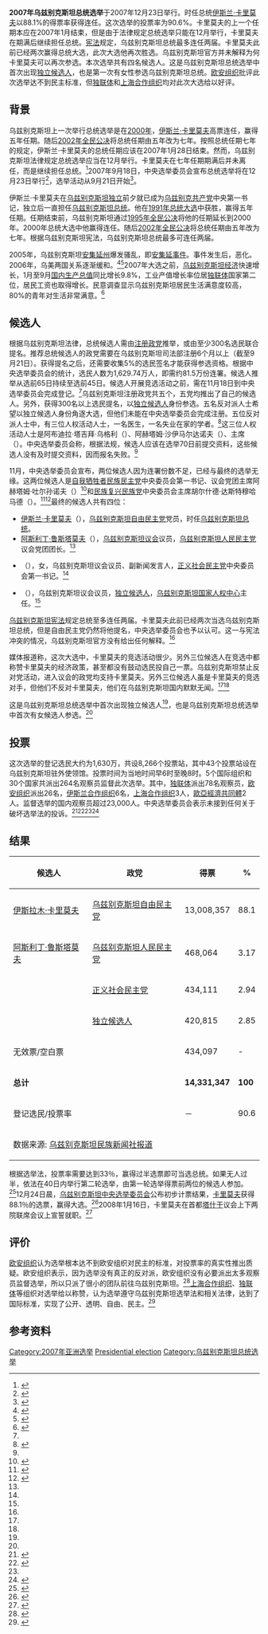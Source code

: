 {{NoteTA|G1=Toponym}}
{{Infobox Election
| election_name      = 2007年乌兹别克斯坦总统选举
| country            = 乌兹别克斯坦
| type               = presidential
| ongoing            = no
| previous_election  = 2000年乌兹别克斯坦总统选举
| previous_year      = 2000
| next_election      = 2015年乌兹别克斯坦总统选举
| next_year          = 2015
| election_date      = 2007年12月23日
| image1             = [[Image:Islam_karimov_cropped.jpg|150px]]
| nominee1           = [[伊斯兰·卡里莫夫|伊斯兰·卡里莫夫]]
| party1             = [[乌兹别克斯坦自由民主党|乌兹别克斯坦自由民主党]]
| popular_vote1      = 13,008,257
| percentage1        = 88.1 %
| image2             =[[Image:No_image.svg|150px]]
| nominee2           = [[阿斯利丁·鲁斯塔莫夫|阿斯利丁·鲁斯塔莫夫]]
| party2             = [[乌兹别克斯坦人民民主党|乌兹别克斯坦人民民主党]]
| popular_vote2      =  468,064
| percentage2        = 3.17 %
|map_image          = 
|map_size           = 
|map_caption        = 
| title              = 总统
| before_election    = 伊斯兰·卡里莫夫
| before_party       = 乌兹别克斯坦自由民主党
| after_election     = 伊斯兰·卡里莫夫
| after_party        = 乌兹别克斯坦自由民主党
}}
{{Politics of Uzbekistan}}
'''2007年乌兹别克斯坦总统选举'''于2007年12月23日举行。时任总统[[伊斯兰·卡里莫夫|伊斯兰·卡里莫夫]]以88.1%的得票率获得连任。这次选举的投票率为90.6%。卡里莫夫的上一个任期本应在2007年1月结束，但是由于法律规定总统选举只能在12月举行，卡里莫夫在期满后继续担任总统。[[乌兹别克斯坦宪法|宪法]]规定，乌兹别克斯坦总统最多连任两届。卡里莫夫此前已经两次赢得总统大选，此次大选他再次胜选。乌兹别克斯坦官方并未解释为何卡里莫夫可以再次参选。本次选举共有四名候选人。这是乌兹别克斯坦总统选举中首次出现[[独立候选人|独立候选人]]，也是第一次有女性参选乌兹别克斯坦总统。[[欧安组织|欧安组织]]批评此次选举达不到民主标准，但[[独联体|独联体]]和[[上海合作组织|上海合作组织]]均对此次大选给以好评。

== 背景 ==
乌兹别克斯坦上一次举行总统选举是在[[2000年乌兹别克斯坦总统选举|2000年]]，[[伊斯兰·卡里莫夫|伊斯兰·卡里莫夫]]高票连任，赢得五年任期。随后[[2002年乌兹别克斯坦宪法公投|2002年全民公决]]将总统任期由五年改为七年。按照总统任期七年的规定，伊斯兰·卡里莫夫的总统任期应该在2007年1月28日结束。然而，乌兹别克斯坦法律规定总统选举应当在12月举行。卡里莫夫在七年任期期满后并未离任，而是继续担任总统。<ref>{{cite news|title=Uzbek Leader Shows No Signs of Vacating|url=http://www.washingtonpost.com/wp-dyn/content/article/2007/01/27/AR2007012700847.html|accessdate=2016-04-20|agency=The Associated Press|date=2007-01-27|archive-date=2017-03-05|archive-url=https://web.archive.org/web/20170305064732/http://www.washingtonpost.com/wp-dyn/content/article/2007/01/27/AR2007012700847.html|dead-url=no}}</ref>2007年9月18日，中央选举委员会宣布总统选举将在12月23日举行<ref>{{cite news|title=Uzbekistan sets 23 December as presidential elections|url=https://www.uzdaily.com/articles-id-1291.htm|accessdate=2016-04-20|agency=UzDaily|date=2007-09-18|archive-date=2017-03-05|archive-url=https://web.archive.org/web/20170305091545/https://www.uzdaily.com/articles-id-1291.htm|dead-url=no}}</ref>，选举活动从9月21日开始<ref name=xinhua-open>{{cite news|title=乌兹别克斯坦总统选举拉开序幕|url=http://news.xinhuanet.com/newscenter/2007-09/21/content_6765855.htm|accessdate=2016-04-20|agency=新华网|date=2007-09-21|archive-date=2017-03-05|archive-url=https://web.archive.org/web/20170305062141/http://news.xinhuanet.com/newscenter/2007-09/21/content_6765855.htm|dead-url=no}}</ref>。

伊斯兰·卡里莫夫在[[乌兹别克斯坦独立|乌兹别克斯坦独立]]前夕就已成为[[乌兹别克共产党|乌兹别克共产党]]中央第一书记，独立后一直担任[[乌兹别克斯坦总统|乌兹别克斯坦总统]]。他在[[1991年乌兹别克斯坦总统选举|1991年总统大选]]中获胜，赢得五年任期。任期结束前，乌兹别克斯坦通过[[1995年乌兹别克斯坦总统任期公投|1995年全民公决]]将他的任期延长到2000年。2000年总统大选中他赢得连任。随后[[2002年乌兹别克斯坦宪法公投|2002年全民公决]]将总统任期由五年改为七年。根据乌兹别克斯坦宪法，乌兹别克斯坦总统最多可连任两届。

2005年，乌兹别克斯坦[[安集延州|安集延州]]爆发骚乱，即[[安集延事件|安集延事件]]。事件发生后，{{le|乌兹别克斯坦－美国关系|United States–Uzbekistan relations|乌兹别克斯坦与美国关系}}恶化。2006年，乌美两国关系逐渐缓和。<ref>{{cite web|title=“安集延事件”后美国中亚政策的调整及影响分析|url=http://www.cssn.cn/gj/gj_gjwtyj/gj_elsdozy/201311/t20131101_822725.shtml|website=中国社会科学网|accessdate=2016-04-20|archive-date=2017-03-05|archive-url=https://web.archive.org/web/20170305014559/http://www.cssn.cn/gj/gj_gjwtyj/gj_elsdozy/201311/t20131101_822725.shtml|dead-url=no}}</ref><ref>{{cite web|title=“新布什主义”与“颜色革命”|url=http://theory.people.com.cn/GB/49150/49152/4429107.html|website=人民网|accessdate=2016-04-20|archive-url=https://web.archive.org/web/20100930185348/http://theory.people.com.cn/GB/49150/49152/4429107.html|archive-date=2010-09-30|dead-url=yes}}</ref>2007年大选之前，[[乌兹别克斯坦经济|乌兹别克斯坦经济]]快速增长，1月至9月[[国内生产总值|国内生产总值]]同比增长9.8%，工业产值增长率位居[[独联体|独联体]]国家第二位，居民工资也取得增长。民意调查显示乌兹别克斯坦居民生活满意度较高，80%的青年对生活非常满意。<ref name="renminri">{{cite news|title=乌兹别克斯坦　总统选举平静举行|url=http://paper.people.com.cn/rmrb/html/2007-12/24/content_35036642.htm|accessdate=2016-04-20|agency=人民日报|date=2007-12-24|archive-url=https://web.archive.org/web/20190115110053/http://paper.people.com.cn/rmrb/html/2007-12/24/content_35036642.htm|archive-date=2019-01-15|dead-url=yes}}</ref>

== 候选人 ==
根据乌兹别克斯坦法律，总统候选人需由[[乌兹别克斯坦政党|注册政党]]推举，或由至少300名选民联合提名。推荐总统候选人的政党需要在乌兹别克斯坦司法部注册6个月以上（截至9月21日）。获得提名之后，还需要收集5%的选民签名才能获得参选资格。根据中央选举委员会的统计，选民人数为1,629.74万人，即需约81.5万份连署。候选人推举从选前65日持续至选前45日。候选人开展竞选活动之前，需在11月18日到中央选举委员会完成登记。<ref name=xinhua-open/>乌兹别克斯坦注册政党共五个，五党均推出了自己的候选人。另外，{{link-ru|阿克马勒·塞多夫|Саидов, Акмаль Холматович}}获得300名以上选民提名，以[[独立候选人|独立候选人]]身份参选。五名反对派人士希望以独立候选人身份角逐大选，但他们未能在中央选举委员会完成注册。五位反对派人士中，有三位人权活动人士，一名医生，一名失业在家的学者。<ref name="iwpr">{{cite news|title=Uzbek election counts for little|url=http://www.isn.ethz.ch/Digital-Library/Articles/Detail/?lang=en&id=51907|accessdate=2016-04-20|agency=Institute for War and Peace Reporting (IWPR)|date=2007-11-09|archive-date=2016-04-28|archive-url=https://web.archive.org/web/20160428164144/http://www.isn.ethz.ch/Digital-Library/Articles/Detail/?lang=en&id=51907|dead-url=no}}</ref>这三位人权活动人士是阿布迪拉·塔吉拜·乌格利（{{lang|uz|Abdillo Tojiboi Ugli}}）、阿赫塔姆·沙伊马尔达诺夫（{{lang|uz|Ahtam Shaimardanov}}）、{{le|埃尔克/自由民主党|Erk/Liberty Democratic Party}}主席{{le|穆罕默德·萨利赫|Muhammad Salih}}（{{lang|uz|Muhammad Solih}}）。中央选举委员会称，根据法规，候选人应该在选举70日前提交资料，这些候选人没有及时提交资料，因而报名失败。<ref name="buedu"/>

11月，中央选举委员会宣布，两位候选人因为连署份数不足，已经与最终的选举无缘。这两位候选人是[[自我牺牲者民族民主党|自我牺牲者民族民主党]]中央委员会第一书记、议会党团主席阿赫塔姆·吐尔孙诺夫（{{lang|uz|Axtam Tursunov}}）<ref>{{cite news|title=Fidokorlar nominates its first secretary as presidential candidate|url=https://www.uzdaily.com/articles-id-1602.htm|accessdate=2016-04-20|agency=UzDaily|date=2007-10-30|archive-date=2017-03-05|archive-url=https://web.archive.org/web/20170305091623/https://www.uzdaily.com/articles-id-1602.htm|dead-url=no}}</ref>和[[民族复兴民族党|民族复兴民族党]]中央委员会主席胡尔什德·达斯特穆哈马德（{{lang|uz|Xurshid Do'stmuhammad}}）。<ref name="buedu">{{cite news|title=Will Karimov win Uzbek elections without waging a campaign?|url=http://www.bu.edu/phpbin/news-cms/news/?dept=732&id=47223|accessdate=2016-04-20|agency=Institute for the Study of Conflict, Ideology, and Policy|date=2007-10-18}}{{dead link|date=十一月 2017 |bot=InternetArchiveBot }}</ref><ref name=circle-narrower>{{cite news|title=Candidates circle becomes narrower|url=https://www.neweurasia.net/politics-and-society/candidates-circle-becomes-narrower/|accessdate=2016-04-20|agency=neweurasia|date=2007-11-18|archive-date=2016-06-03|archive-url=https://web.archive.org/web/20160603111200/https://www.neweurasia.net/politics-and-society/candidates-circle-becomes-narrower/|dead-url=no}}</ref>最终的候选人共有四位：
*[[伊斯兰·卡里莫夫|伊斯兰·卡里莫夫]]（{{lang|uz|Islom Karimov}}），[[乌兹别克斯坦自由民主党|乌兹别克斯坦自由民主党]]党员，时任[[乌兹别克斯坦总统|乌兹别克斯坦总统]]。
*[[阿斯利丁·鲁斯塔莫夫|阿斯利丁·鲁斯塔莫夫]]（{{lang|uz|Asliddin Rustamov}}），[[乌兹别克斯坦议会|乌兹别克斯坦议会]]议员，[[乌兹别克斯坦人民民主党|乌兹别克斯坦人民民主党]]议会党团团长。<ref name="buedu"/>
*{{link-uz|迪洛罗姆·塔什穆罕梅多娃|Dilorom Toshmuhamedova}}（{{lang|uz|Diloram Tashmuxamedova}}），女，乌兹别克斯坦议会议员、副新闻发言人，[[正义社会民主党|正义社会民主党]]中央委员会第一书记。<ref name="buedu"/>
*{{link-ru|阿克马勒·塞多夫|Саидов, Акмаль Холматович}}（{{lang|uz|Akmal Saidov}}），乌兹别克斯坦议会议员，[[独立候选人|独立候选人]]，[[乌兹别克斯坦国家人权中心|乌兹别克斯坦国家人权中心]]主任。<ref name="buedu"/>
[[乌兹别克斯坦宪法|乌兹别克斯坦宪法]]规定总统至多连任两届。卡里莫夫此前已经两次当选乌兹别克斯坦总统，但是自由民主党仍然将他提名，中央选举委员会也予以认可。这一与宪法冲突的情况，乌兹别克斯坦官方没有给出任何解释。<ref name=bbc-win/>

媒体报道称，这次大选中，卡里莫夫的竞选活动很少。另外三位候选人在竞选中都称赞卡里莫夫的经济政策，甚至都没有鼓动选民投自己一票。乌兹别克斯坦禁止反对党活动，进入议会的政党均支持卡里莫夫。另外三位候选人虽是卡里莫夫的竞选对手，但他们不反对卡里莫夫，他们在乌兹别克斯坦国内默默无闻。<ref name=bbc-win/><ref name=bbc-qa/>

这是乌兹别克斯坦总统选举中首次出现独立候选人<ref name=buedu/>，也是乌兹别克斯坦总统选举中首次有女候选人参选。<ref name="renminri" />

== 投票 ==
这次选举的登记选民大约为1,630万，共设8,266个投票站，其中43个投票站设在乌兹别克斯坦驻外使领馆。投票时间为当地时间早6时至晚8时。5个国际组织和30个国家共派出264名观察员监督此次选举。其中，[[独联体|独联体]]派出78名观察员，[[欧安组织|欧安组织]]派出26名，[[伊斯兰合作组织|伊斯兰合作组织]]6名，[[上海合作组织|上海合作组织]]3人，[[歐亞經濟共同體|歐亞經濟共同體]]2人。监督选举的国内观察员超过23,000人。中央选举委员会表示未接到任何关于破坏选举法的投诉。<ref>{{cite news|title=Voter turnout makes up 90,6% at presidential elections in Uzbekistan|url=http://uza.uz/en/politics/voter-turnout-makes-up-906-at-presidential-elections-in-uzbekistan-23.12.2007-139|accessdate=2016-04-20|agency=UzA|date=2007-12-23|archive-url=https://archive.is/20160420114723/http://uza.uz/en/politics/voter-turnout-makes-up-906-at-presidential-elections-in-uzbekistan-23.12.2007-139|archive-date=2016-04-20|dead-url=yes}}</ref><ref>{{cite news|title=乌兹别克斯坦总统选举投票平静结束|url=http://news.xinhuanet.com/newscenter/2007-12/24/content_7300610.htm|accessdate=2016-04-20|agency=新华网|date=2007-12-24|archive-date=2017-03-05|archive-url=https://web.archive.org/web/20170305062144/http://news.xinhuanet.com/newscenter/2007-12/24/content_7300610.htm|dead-url=no}}</ref><ref name="renminri" /><ref>{{cite news|url=http://qjwb.zjol.com.cn/html/2007-12/24/content_1903029.htm|title=乌兹别克斯坦大选开锣|agency=钱江晚报|date=2007-12-24|accessdate=2016-04-20|archive-date=2017-03-05|archive-url=https://web.archive.org/web/20170305063435/http://qjwb.zjol.com.cn/html/2007-12/24/content_1903029.htm|dead-url=no}}</ref>

== 结果 ==
{| class=wikitable style=text-align:right
!候选人
!政党
!得票
!%
|-
|align=left|[[伊斯拉木·卡里莫夫|伊斯拉木·卡里莫夫]]||align=left|[[乌兹别克斯坦自由民主党|乌兹别克斯坦自由民主党]]||13,008,357||88.1
|-
|align=left|[[阿斯利丁·鲁斯塔莫夫|阿斯利丁·鲁斯塔莫夫]]||align=left|[[乌兹别克斯坦人民民主党|乌兹别克斯坦人民民主党]]||468,064||3.17
|-
|align=left|{{link-uz|迪洛罗姆·塔什穆罕梅多娃|Dilorom Toshmuhamedova}}||align=left|[[正义社会民主党|正义社会民主党]]||434,111||2.94
|-
|align=left|{{link-ru|阿克马勒·塞多夫|Саидов, Акмаль Холматович}}||align=left|[[独立候选人|独立候选人]]||420,815||2.85
|-
|align=left colspan=2|无效票/空白票||434,097||-
|-
|align=left colspan=2|'''总计'''||'''14,331,347'''||'''100'''
|-
|align=left colspan=2|登记选民/投票率||－||90.6
|-
|colspan=4 align=left|数据来源: [https://archive.is/20160420114427/http://uza.uz/en/programs/the-year-of-the-healthy-child-/islam-karimov-receives-881-votes-at-presidential-elections-24.12.2007-142/ 乌兹别克斯坦民族新闻社报道]
|}
根据选举法，投票率需要达到33％，赢得过半选票即可当选总统。如果无人过半，依法在40日内举行第二轮选举，由第一轮选举得票前两位的候选人参加。<ref name=bbc-qa>{{cite news|title=Q&A: Uzbek presidential election|url=http://news.bbc.co.uk/2/hi/asia-pacific/7148442.stm|accessdate=2016-04-20|agency=BBC|date=2007-12-23|archive-date=2019-08-27|archive-url=https://web.archive.org/web/20190827103724/http://news.bbc.co.uk/2/hi/asia-pacific/7148442.stm|dead-url=no}}</ref>12月24日晨，[[乌兹别克斯坦中央选举委员会|乌兹别克斯坦中央选举委员会]]公布初步计票结果，[[卡里莫夫|卡里莫夫]]获得88.1％的选票，赢得大选。<ref>{{cite news|title=Islam Karimov receives 88.1% votes at presidential elections|url=http://uza.uz/en/programs/the-year-of-the-healthy-child-/islam-karimov-receives-881-votes-at-presidential-elections-24.12.2007-142/|accessdate=2016-04-20|agency=UzA|date=2007-12-24|archive-url=https://archive.is/20160420114427/http://uza.uz/en/programs/the-year-of-the-healthy-child-/islam-karimov-receives-881-votes-at-presidential-elections-24.12.2007-142/|archive-date=2016-04-20|dead-url=yes}}</ref>2008年1月16日，卡里莫夫在首都[[塔什干|塔什干]]议会上下两院联席会议上宣誓就职。<ref>{{cite news|title=卡里莫夫宣誓就任乌兹别克斯坦新一任总统|url=http://news.xinhuanet.com/newscenter/2008-01/17/content_7433436.htm|accessdate=2016-04-20|agency=新华网|date=2008-01-17|archive-date=2017-03-05|archive-url=https://web.archive.org/web/20170305191820/http://news.xinhuanet.com/newscenter/2008-01/17/content_7433436.htm|dead-url=no}}</ref>

== 评价 ==
[[欧安组织|欧安组织]]认为选举根本达不到欧安组织对民主的标准，对投票率的真实性推出质疑。欧安组织表示，因为选举没有真正的反对派，欧安组织没有必要派出太多观察员监督选举，所以只派了很小的团队前往乌兹别克斯坦。<ref name=bbc-win>{{cite news|title=Uzbek president wins third term|url=http://news.bbc.co.uk/2/hi/7159292.stm|accessdate=2016-04-20|agency=BBC|date=2007-12-24|archive-date=2017-03-05|archive-url=https://web.archive.org/web/20170305003355/http://news.bbc.co.uk/2/hi/7159292.stm|dead-url=no}}</ref>[[上海合作组织|上海合作组织]]、[[独联体|独联体]]等组织对选举给以称赞，认为选举遵守乌兹别克斯坦选举法和相关法律，达到了国际标准，实现了公开、透明、自由、民主。<ref>{{cite news|title=卡里莫夫再次当选乌兹别克斯坦总统|url=http://news.xinhuanet.com/newscenter/2007-12/24/content_7306275.htm|accessdate=2016-04-20|agency=新华网|date=2007-12-24|archive-date=2008-01-03|archive-url=https://web.archive.org/web/20080103095036/http://news.xinhuanet.com/newscenter/2007-12/24/content_7306275.htm|dead-url=no}}</ref>

== 参考资料 ==
{{reflist|2}}

{{Uzbekistani elections}}

[[Category:2007年亚洲选举|Category:2007年亚洲选举]]
[[Category:2007年烏茲別克|Presidential election]]
[[Category:乌兹别克斯坦总统选举|Category:乌兹别克斯坦总统选举]]